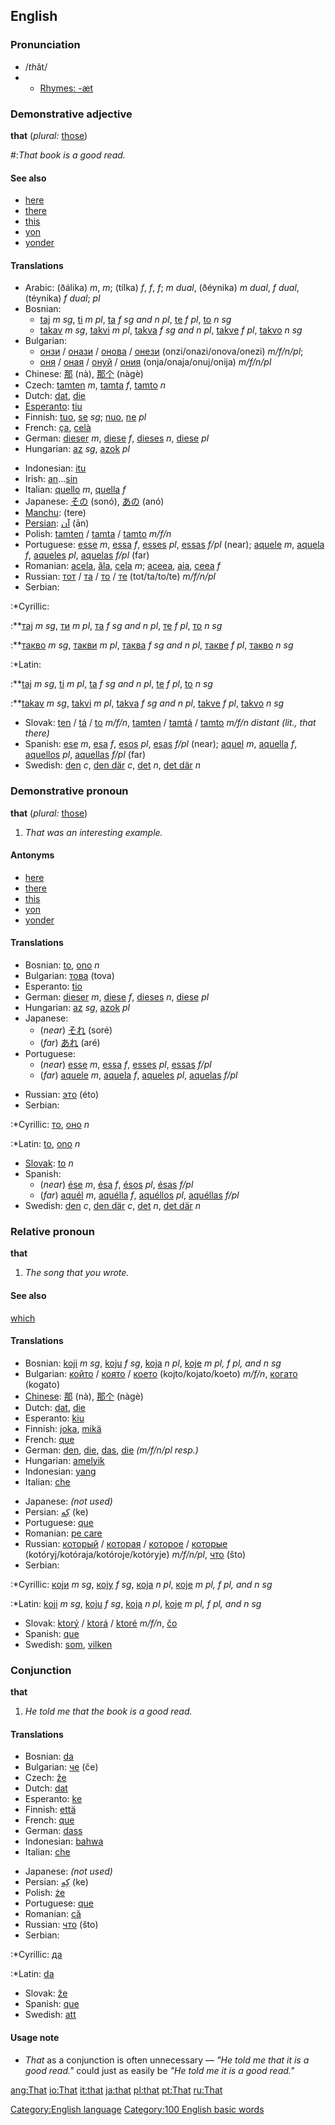 ==English==
[[Category:English language]]
{{cleanup}}
===Pronunciation===
*/''th''ăt/
*{{IPA|ðæt̚}}
**[[Rhymes:English:-æt|Rhymes: -æt]]

===Demonstrative adjective===
'''that''' (''plural:'' [[those]])

#:''That book is a good read.''

====See also====
*[[here]]
*[[there]]
*[[this]]
*[[yon]]
*[[yonder]]

====Translations====
{{top}}
<!--left column-->
*Arabic: {{ARchar|[[ذلك|ذٰلِكَ]]}} (ðálika) ''m'', {{ARchar|[[ذاك|ذَاكَ]]}} {{IPAchar|(ðáːka)}} ''m''; {{ARchar|[[تلك|تِلْكَ]]}} (tílka) ''f'', {{ARchar|[[تاك|تَاكَ]]}} {{IPAchar|(táːka)}} ''f'', {{ARchar|[[تيك|تِيكَ]]}} {{IPAchar|(tíːka)}} ''f''; {{ARchar|[[ذانك|ذَانِكَ]]}} {{IPAchar|(ðáːnika)}} ''m dual'', {{ARchar|[[ذينك|ذَيْنِكَ]]}} (ðéynika) ''m dual'', {{ARchar|[[تانك|تَانِكَ]]}} {{IPAchar|(táːnika)}} ''f dual'', {{ARchar|[[تينك|تَيْنِكَ]]}} (téynika) ''f dual''; {{ARchar|[[اولائك|أُولاَئِكَ]]}} {{IPAchar|(’uláː’ika)}} ''pl''
*Bosnian:
**[[taj]] ''m sg'', [[ti]] ''m pl'', [[ta]] ''f sg and n pl'', [[te]] ''f pl'', [[to]] ''n sg''
**[[takav]] ''m sg'', [[takvi]] ''m pl'', [[takva]] ''f sg and n pl'', [[takve]] ''f pl'', [[takvo]] ''n sg''
*Bulgarian:
**[[онзи]] / [[онази]] / [[онова]] / [[онези]] (onzi/onazi/onova/onezi) ''m/f/n/pl'';
**[[оня]] / [[оная]] / [[онуй]] / [[ония]] (onja/onaja/onuj/onija) ''m/f/n/pl''
*Chinese: [[那]] (nà), [[那个]] (nàgè)
*Czech: [[tamten]] ''m'', [[tamta]] ''f'', [[tamto]] ''n''
*Dutch: [[dat]], [[die]]
*[[Esperanto]]: [[tiu]]
*Finnish: [[tuo]], [[se]] ''sg''; [[nuo]], [[ne]] ''pl''
*French: [[ça]], [[celà]]
*German: [[dieser]] ''m'', [[diese]] ''f'', [[dieses]] ''n'', [[diese]] ''pl''
*Hungarian: [[az]] ''sg'', [[azok]] ''pl''
{{mid}}
<!--right column-->
*Indonesian: [[itu]]
*Irish: [[an#Irish|an]]...[[sin#Irish|sin]]
*Italian: [[quello]] ''m'', [[quella]] ''f''
*Japanese: [[その]] (sonó), [[あの]] (anó)
*[[Manchu]]: (tere)
*[[Persian]]: [[آن]] (ān)
*Polish: [[tamten]] / [[tamta]] / [[tamto]] ''m/f/n''
*Portuguese: [[esse]] ''m'', [[essa]] ''f'', [[esses]] ''pl'', [[essas]] ''f/pl'' (near); [[aquele]] ''m'', [[aquela]] ''f'', [[aqueles]] ''pl'', [[aquelas]] ''f/pl'' (far)
*Romanian: [[acela]], [[ăla]], [[cela]] ''m''; [[aceea]], [[aia]], [[ceea]] ''f''
*Russian: [[тот]] / [[та]] / [[то]] / [[те]] (tot/ta/to/te) ''m/f/n/pl''
*Serbian:
:*Cyrillic:
:**[[тај]] ''m sg'', [[ти]] ''m pl'', [[та]] ''f sg and n pl'', [[те]] ''f pl'', [[то]] ''n sg''
:**[[такво]] ''m sg'', [[такви]] ''m pl'', [[таква]] ''f sg and n pl'', [[такве]] ''f pl'', [[такво]] ''n sg''
:*Latin:
:**[[taj]] ''m sg'', [[ti]] ''m pl'', [[ta]] ''f sg and n pl'', [[te]] ''f pl'', [[to]] ''n sg''
:**[[takav]] ''m sg'', [[takvi]] ''m pl'', [[takva]] ''f sg and n pl'', [[takve]] ''f pl'', [[takvo]] ''n sg''
*Slovak: [[ten]] / [[tá]] / [[to]] ''m/f/n'', [[tamten]] / [[tamtá]] / [[tamto]] ''m/f/n distant (lit., that there)''
*Spanish: [[ese]] ''m'', [[esa]] ''f'', [[esos]] ''pl'', [[esas]] ''f/pl'' (near); [[aquel]] ''m'', [[aquella]] ''f'', [[aquellos]] ''pl'', [[aquellas]] ''f/pl'' (far)
*Swedish: [[den]] ''c'', [[den där]] ''c'', [[det]] ''n'', [[det där]] ''n''
{{bottom}}

===Demonstrative pronoun===
'''that''' (''plural:'' [[those]])

#''That was an interesting example.''

====Antonyms====
*[[here]]
*[[there]]
*[[this]]
*[[yon]]
*[[yonder]]

====Translations====
{{top}}
<!--left column-->
*Bosnian: [[to]], [[ono]] ''n''
*Bulgarian: [[това]] (tova)
*Esperanto: [[tio]]
*German: [[dieser]] ''m'', [[diese]] ''f'', [[dieses]] ''n'', [[diese]] ''pl''
*Hungarian: [[az]] ''sg'', [[azok]] ''pl''
*Japanese:
**(''near'') [[それ]] (soré)
**(''far'') [[あれ]] (aré)
*Portuguese:
**(''near'') [[esse]] ''m'', [[essa]] ''f'', [[esses]] ''pl'', [[essas]] ''f/pl''
**(''far'') [[aquele]] ''m'', [[aquela]] ''f'', [[aqueles]] ''pl'', [[aquelas]] ''f/pl''
{{mid}}
<!--right column-->
*Russian: [[это]] (éto)
*Serbian:
:*Cyrillic: [[то]], [[оно]] ''n''
:*Latin: [[to]], [[ono]] ''n''
*[[Slovak]]: [[to]] ''n''
*Spanish:
**(''near'') [[ése]] ''m'', [[ésa]] ''f'', [[ésos]] ''pl'', [[ésas]] ''f/pl''
**(''far'') [[aquél]] ''m'',  [[aquélla]] ''f'', [[aquéllos]] ''pl'', [[aquéllas]] ''f/pl''
*Swedish: [[den]] ''c'', [[den där]] ''c'', [[det]] ''n'', [[det där]] ''n''
{{bottom}}

===Relative pronoun===
'''that'''

#''The song that you wrote.''

====See also====
[[which]]

====Translations====
{{top}}
<!--languages from A to I go here-->
*Bosnian: [[koji]] ''m sg'', [[koju]] ''f sg'', [[koja]] ''n pl'', [[koje]] ''m pl, f pl, and n sg''
*Bulgarian: [[който]] / [[която]] / [[което]] (kojto/kojato/koeto) ''m/f/n'', [[когато]] (kogato)
*[[Chinese]]: [[那]] (nà), [[那个]] (nàgè)
*Dutch: [[dat]], [[die]]
*Esperanto: [[kiu]]
*Finnish: [[joka]], [[mikä]]
*French: [[que]]
*German: [[den]], [[die]], [[das]], [[die]] ''(m/f/n/pl resp.)''
*Hungarian: [[amelyik]]
*Indonesian: [[yang]]
*Italian: [[che]]
{{mid}}
<!--languages from J to Z go here-->
*Japanese: ''(not used)''
*Persian: [[كه|كِه]] (ke)
*Portuguese: [[que]]
*Romanian: [[pe care]]
*Russian: [[который]] / [[которая]] / [[которое]] / [[которые]] (kotóryj/kotóraja/kotóroje/kotóryje) ''m/f/n/pl'', [[что]] (što)
*Serbian:
:*Cyrillic: [[који]] ''m sg'', [[коју]] ''f sg'', [[која]] ''n pl'', [[које]] ''m pl, f pl, and n sg''
:*Latin: [[koji]] ''m sg'', [[koju]] ''f sg'', [[koja]] ''n pl'', [[koje]] ''m pl, f pl, and n sg''
*Slovak: [[ktorý]] / [[ktorá]] / [[ktoré]] ''m/f/n'', [[čo]]
*Spanish: [[que]]
*Swedish: [[som]], [[vilken]]
{{bottom}}

===Conjunction===
'''that'''

#''He told me that the book is a good read.''

====Translations====
{{top}}
<!--languages from A to I go here-->
*Bosnian: [[da]]
*Bulgarian: [[че]] (če)
*Czech: [[že]]
*Dutch: [[dat]]
*Esperanto: [[ke]]
*Finnish: [[että]]
*French: [[que]]
*German: [[dass]]
*Indonesian: [[bahwa]]
*Italian: [[che]]
{{mid}}
<!--languages from J to Z go here-->
*Japanese: ''(not used)''
*Persian: [[كه|كِه]] (ke)
*Polish: [[że]]
*Portuguese: [[que]]
*Romanian: [[că]]
*Russian: [[что]] (što)
*Serbian:
:*Cyrillic: [[да]]
:*Latin: [[da]]
*Slovak: [[že]]
*Spanish: [[que]]
*Swedish: [[att]]
{{bottom}}

====Usage note====
*''That'' as a conjunction is often unnecessary &mdash; ''"He told me that it is a good read."'' could just as easily be ''"He told me it is a good read."''

[[Category:100 English basic words]]

[[ang:That]]
[[io:That]]
[[it:that]]
[[ja:that]]
[[pl:that]]
[[pt:That]]
[[ru:That]]